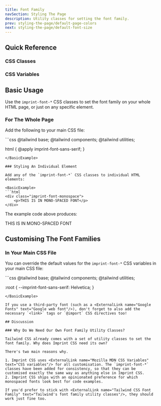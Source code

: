 ```yaml
---
title: Font Family
navSection: Styling The Page
description: Utility classes for setting the font family.
prev: styling-the-page/default-page-colors
next: styling-the-page/default-font-size
---
```



## Quick Reference

### CSS Classes

<CssStylesTable styleName="font-families"/>

### CSS Variables

<CssVarsTable styleName="font-families"/>

## Basic Usage

Use the `imprint-font-*` CSS classes to set the font family on your whole HTML page, or just on any specific element.

### For The Whole Page

Add the following to your main CSS file:

<BasicExample>
```css
@tailwind base;
@tailwind components;
@tailwind utilities;

html {
    @apply imprint-font-sans-serif;
}
```
</BasicExample>

### Styling An Individual Element

Add any of the `imprint-font-*` CSS classes to individual HTML elements:

<BasicExample>
```html
<div class="imprint-font-monospace">
    <p>THIS IS IN MONO-SPACED FONT</p>
</div>
```
</BasicExample>

The example code above produces:

<div class="imprint-font-monospace">
    <p>THIS IS IN MONO-SPACED FONT</p>
</div>

## Customising The Font Families

### In Your Main CSS File

You can override the default values for the `imprint-font-*` CSS variables in your main CSS file:

<BasicExample>
```css
@tailwind base;
@tailwind components;
@tailwind utilities;

:root {
    --imprint-font-sans-serif: Helvetica;
}
```
</BasicExample>

If you use a third-party font (such as a <ExternalLink name="Google Fonts" text="Google web font"/>), don't forget to also add the necessary `<link>` tags or `@import` CSS directives too!

## Discussion

### Why Do We Need Our Own Font Family Utility Classes?

Tailwind CSS already comes with a set of utility classes to set the font family. Why does Imprint CSS need its own?

There's two main reasons why.

1. Imprint CSS uses <ExternalLink name="Mozilla MDN CSS Variables" text="CSS variables"/> for all customisation. The `imprint-font-*` classes have been added for consistency, so that they can be customised exactly the same way as anything else in Imprint CSS.
2. Imprint CSS ships with an opinionated preference for which monospaced fonts look best for code examples.

If you'd prefer to stick with <ExternalLink name="Tailwind CSS Font Family" text="Tailwind's font family utility classes"/>, they should work just fine too.